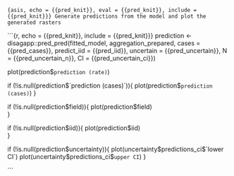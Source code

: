 ```{asis, echo = {{pred_knit}}, eval = {{pred_knit}}, include = {{pred_knit}}}
Generate predictions from the model and plot the generated rasters
```

```{r, echo = {{pred_knit}}, include = {{pred_knit}}}
prediction <- disagapp::pred_pred(fitted_model, 
                                  aggregation_prepared, 
                                  cases = {{pred_cases}}, 
                                  predict_iid = {{pred_iid}}, 
                                  uncertain = {{pred_uncertain}}, 
                                  N = {{pred_uncertain_n}}, 
                                  CI = {{pred_uncertain_ci}})

plot(prediction$`prediction (rate)`)

if (!is.null(prediction$`prediction (cases)`)){
  plot(prediction$`prediction (cases)`)
}

if (!is.null(prediction$field)){
  plot(prediction$field)  
}

if (!is.null(prediction$iid)){
  plot(prediction$iid)  
}

if (!is.null(prediction$uncertainty)){
  plot(uncertainty$predictions_ci$`lower CI`)
  plot(uncertainty$predictions_ci$`upper CI`)
}

```
